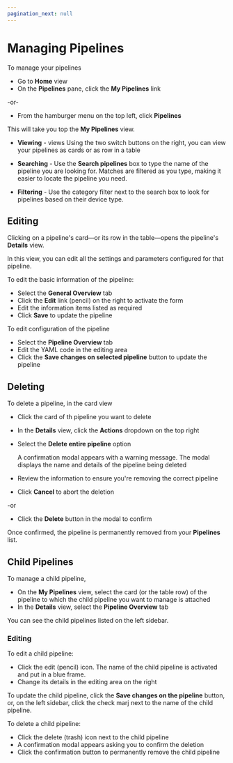 ```yaml
---
pagination_next: null
---
```


# Managing Pipelines

To manage your pipelines

- Go to **Home** view
- On the **Pipelines** pane, click the **My Pipelines** link

-or-

- From the hamburger menu on the top left, click **Pipelines**

This will take you top the **My Pipelines** view.

- **Viewing** - views Using the two switch buttons on the right, you can view your pipelines as cards or as row in a table

- **Searching** - Use the **Search pipelines** box to type the name of the pipeline you are looking for.
  Matches are filtered as you type, making it easier to locate the pipeline you need.

- **Filtering** - Use the category filter next to the search box to look for pipelines based on their device type.

## Editing

Clicking on a pipeline's card&mdash;or its row in the table&mdash;opens the pipeline's **Details** view.

In this view, you can edit all the settings and parameters configured for that pipeline.

To edit the basic information of the pipeline:

- Select the **General Overview** tab
- Click the **Edit** link (pencil) on the right to activate the form
- Edit the information items listed as required
- Click **Save** to update the pipeline

To edit configuration of the pipeline

- Select the **Pipeline Overview** tab
- Edit the YAML code in the editing area
- Click the **Save changes on selected pipeline** button to update the pipeline

## Deleting

To delete a pipeline, in the card view

- Click the card of th pipeline you want to delete
- In the **Details** view, click the **Actions** dropdown on the top right
- Select the **Delete entire pipeline** option

  A confirmation modal appears with a warning message. The modal displays the name and details of the pipeline being deleted
- Review the information to ensure you're removing the correct pipeline
- Click **Cancel** to abort the deletion

-or
- Click the **Delete** button in the modal to confirm

Once confirmed, the pipeline is permanently removed from your **Pipelines** list.

<Include id="pipelines-with-dependencies" />

## Child Pipelines

To manage a child pipeline,

- On the **My Pipelines** view, select the card (or the table row) of the pipeline to which the child pipeline you want to manage is attached
- In the **Details** view, select the **Pipeline Overview** tab

You can see the child pipelines listed on the left sidebar.

### Editing

To edit a child pipeline:

- Click the edit (pencil) icon. The name of the child pipeline is activated and put in a blue frame.
- Change its details in the editing area on the right

To update the child pipeline, click the **Save changes on the pipeline** button, or, on the left sidebar, click the check marj next to the name of the child pipeline.

To delete a child pipeline:

- Click the delete (trash) icon next to the child pipeline
- A confirmation modal appears asking you to confirm the deletion
- Click the confirmation button to permanently remove the child pipeline

<Include id="deleted-child-pipelines" />
